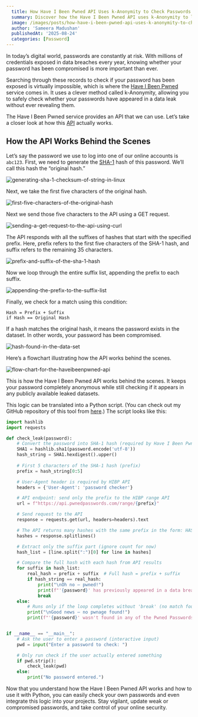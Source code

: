 ```yaml
---
  title: How Have I Been Pwned API Uses k-Anonymity to Check Passwords Privately
  summary: Discover how the Have I Been Pwned API uses k-Anonymity to let you safely check if your password has been compromised, without ever exposing it.
  image: /images/posts/how-have-i-been-pwned-api-uses-k-anonymity-to-check-passwords-privately/cover.png
  author: 'Sameera Madushan'
  publishedAt: '2025-08-24'
  categories: [Password]
---
```


In today’s digital world, passwords are constantly at risk. With millions of credentials exposed in data breaches every year, knowing whether your password has been compromised is more important than ever. 

Searching through these records to check if your password has been exposed is virtually impossible, which is where the [Have I Been Pwned](https://haveibeenpwned.com) service comes in. It uses a clever method called k-Anonymity, allowing you to safely check whether your passwords have appeared in a data leak without ever revealing them.

The Have I Been Pwned service provides an API that we can use. Let’s take a closer look at how this [API](https://haveibeenpwned.com/API/v3) actually works.

## How the API Works Behind the Scenes

Let’s say the password we use to log into one of our online accounts is ```abc123```. First, we need to generate the [SHA-1](https://en.wikipedia.org/wiki/SHA-1) hash of this password. We’ll call this hash the “original hash.”

![generating-sha-1-checksum-of-string-in-linux](/images/posts/how-have-i-been-pwned-api-uses-k-anonymity-to-check-passwords-privately/generating-sha-1-checksum-of-string-in-linux.png)

Next, we take the first five characters of the original hash.

![first-five-characters-of-the-original-hash](/images/posts/how-have-i-been-pwned-api-uses-k-anonymity-to-check-passwords-privately/first-five-characters-of-the-original-hash.png)

Next we send those five characters to the API using a GET request.

![sending-a-get-request-to-the-api-using-curl](/images/posts/how-have-i-been-pwned-api-uses-k-anonymity-to-check-passwords-privately/sending-a-get-request-to-the-api-using-curl.png)

The API responds with all the suffixes of hashes that start with the specified prefix. Here, prefix refers to the first five characters of the SHA-1 hash, and suffix refers to the remaining 35 characters.

![prefix-and-suffix-of-the-sha-1-hash](/images/posts/how-have-i-been-pwned-api-uses-k-anonymity-to-check-passwords-privately/prefix-and-suffix-of-the-sha-1-hash.png)

Now we loop through the entire suffix list, appending the prefix to each suffix.

![appending-the-prefix-to-the-suffix-list](/images/posts/how-have-i-been-pwned-api-uses-k-anonymity-to-check-passwords-privately/appending-the-prefix-to-the-suffix-list.png)

Finally, we check for a match using this condition:

```
Hash = Prefix + Suffix
if Hash == Original Hash
```
If a hash matches the original hash, it means the password exists in the dataset. In other words, your password has been compromised.

![hash-found-in-the-data-set](/images/posts/how-have-i-been-pwned-api-uses-k-anonymity-to-check-passwords-privately/hash-found-in-the-data-set.png)

Here’s a flowchart illustrating how the API works behind the scenes.

![flow-chart-for-the-haveibeenpwned-api](/images/posts/how-have-i-been-pwned-api-uses-k-anonymity-to-check-passwords-privately/flow-chart-for-the-haveibeenpwned-api.png)

This is how the Have I Been Pwned API works behind the scenes. It keeps your password completely anonymous while still checking if it appears in any publicly available leaked datasets.

This logic can be translated into a Python script. (You can check out my GitHub repository of this tool from [here](https://github.com/sameera-madushan/Pwned).) The script looks like this:

```python
import hashlib
import requests

def check_leak(password):
    # Convert the password into SHA-1 hash (required by Have I Been Pwned API)
    SHA1 = hashlib.sha1(password.encode('utf-8'))
    hash_string = SHA1.hexdigest().upper()
    
    # First 5 characters of the SHA-1 hash (prefix)
    prefix = hash_string[0:5]

    # User-Agent header is required by HIBP API
    headers = {'User-Agent': 'password checker'}

    # API endpoint: send only the prefix to the HIBP range API
    url = f"https://api.pwnedpasswords.com/range/{prefix}"

    # Send request to the API
    response = requests.get(url, headers=headers).text  

    # The API returns many hashes with the same prefix in the form: HASH_SUFFIX:COUNT
    hashes = response.splitlines()  

    # Extract only the suffix part (ignore count for now)
    hash_list = [line.split(":")[0] for line in hashes]

    # Compare the full hash with each hash from API results
    for suffix in hash_list:
        real_hash = prefix + suffix  # Full hash = prefix + suffix
        if hash_string == real_hash:
            print("\nOh no — pwned!")
            print(f"'{password}' has previously appeared in a data breach and should never be used.")
            break
    else:
        # Runs only if the loop completes without 'break' (no match found)
        print("\nGood news — no pwnage found!")
        print(f"'{password}' wasn't found in any of the Pwned Passwords loaded into Have I Been Pwned.")


if __name__ == "__main__":
    # Ask the user to enter a password (interactive input)
    pwd = input("Enter a password to check: ")

    # Only run check if the user actually entered something
    if pwd.strip():
        check_leak(pwd)
    else:
        print("No password entered.")

```
Now that you understand how the Have I Been Pwned API works and how to use it with Python, you can easily check your own passwords and even integrate this logic into your projects. Stay vigilant, update weak or compromised passwords, and take control of your online security.


